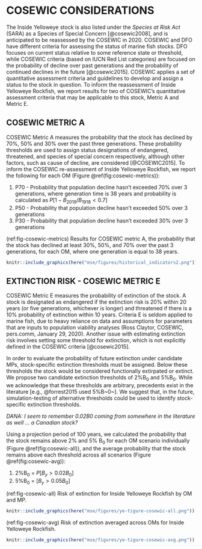 # COSEWIC CONSIDERATIONS {#app:cosewic}

The Inside Yelloweye stock is also listed under the *Species at Risk Act* (SARA) as a Species of Special Concern [@cosewic2008], and is anticipated to be reassessed by the COSEWIC in 2020. COSEWIC and DFO have different criteria for assessing the status of marine fish stocks. DFO focuses on current status relative to some reference state or threshold, while COSEWIC criteria (based on IUCN Red List categories) are focused on the probability of decline over past generations and the probability of continued declines in the future [@cosewic2015]. COSEWIC applies a set of quantitative assessment criteria and guidelines to develop and assign a status to the stock in question. To inform the reassessment of Inside Yelloweye Rockfish, we report results for two of COSEWIC's quantitative assessment criteria that may be applicable to this stock, Metric A and Metric E.

## COSEWIC METRIC A

COSEWIC Metric A measures the probability that the stock has declined by 70%, 50% and 30% over the past three generations. These probability thresholds are used to assign status designations of endangered, threatened, and species of special concern respectively, although other factors, such as cause of decline, are considered [@COSEWIC2015].
To inform the COSEWIC re-assessment of Inside Yelloweye Rockfish, we report the following for each OM (Figure \@ref(fig:cosewic-metrics)):

1. P70 - Probability that population decline hasn't exceeded 70% over 3 generations, where generation time is 38 years and probability is calculated as $P[1 - B_{2019}/B_{1918} < 0.7]$
2. P50 - Probability that population decline hasn't exceeded 50% over 3 generations
3. P30 - Probability that population decline hasn't exceeded 30% over 3 generations

(ref:fig-cosewic-metrics)
Results for COSEWIC metric A, the probability that the stock has declined at least 30%, 50%, and 70% over the past 3 generations, for each OM, where one generation is equal to 38 years. 

```r
knitr::include_graphics(here("mse/figures/historical_indicators2.png"))
```

## EXTINCTION RISK - COSEWIC METRIC E

COSEWIC Metric E measures the probability of extinction of the stock. A stock is designated as endangered if the extinction risk is 20% within 20 years (or five generations, whichever is longer) and threatened if there is a 10% probability of extinction within 10 years. Criteria E is seldom applied to marine fish, due to heavy reliance on data and assumptions for parameters that are inputs to population viability analyses (Ross Claytor, COSEWIC, pers.comm, January 29, 2020). Another issue with estimating extinction risk involves setting some threshold for extinction, which is not explicitly defined in the COSEWIC criteria [@cosewic2015].  

In order to evaluate the probability of future extinction under candidate MPs, stock-specific extinction thresholds must be assigned.
Below these thresholds the stock would be considered functionally extirpated or extinct.
We propose two candidate extinction thresholds of 2%B~0~ and 5%B~0~.
While we acknowledge that these thresholds are arbitrary, precedents exist in the literature [e.g., @forrest2015 used 5%B~0~].
We suggest that, in the future, simulation-testing of alternative thresholds could be used to identify stock-specific extinction thresholds.

*DANA: I seem to remember 0.02B0 coming from somewhere in the literature as well ... a Canadian stock?*

Using a projection period of 100 years, we calculated the probability that the stock remains above 2% and 5% B~0~ for each OM scenario individually (Figure \@ref(fig:cosewic-all)), and the average probability that the stock remains above each threshold across all scenarios (Figure \@ref(fig:cosewic-avg)):

1. 2%B~0~ = $P[B_y > 0.02 B_0]$
2. 5%B~0~ = $[B_y > 0.05 B_0]$

(ref:fig-cosewic-all)
Risk of extinction for Inside Yelloweye Rockfish by OM and MP. 

```r
knitr::include_graphics(here("mse/figures/ye-tigure-cosewic-all.png"))
```

\clearpage

(ref:fig-cosewic-avg)
Risk of extinction averaged across OMs for Inside Yelloweye Rockfish. 

```r
knitr::include_graphics(here("mse/figures/ye-tigure-cosewic-avg.png"))
```


















\clearpage
